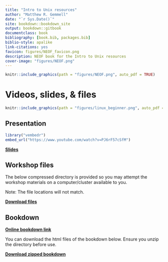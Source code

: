 ```yaml
--- 
title: "Intro to Unix resources"
author: "Matthew R. Gemmell"
date: "`r Sys.Date()`"
site: bookdown::bookdown_site
output: bookdown::gitbook
documentclass: book
bibliography: [book.bib, packages.bib]
biblio-style: apalike
link-citations: yes
favicon: figures/NEOF_favicon.png
description: NEOF book for the Intro to Unix resources
cover-image: "figures/NEOF.png"
---
```


```r
knitr::include_graphics(path = "figures/NEOF.png", auto_pdf = TRUE)
``` 

# Videos, slides, & files

```r
knitr::include_graphics(path = "figures/linux_beginner.png", auto_pdf = TRUE)
``` 

## Presentation

```r
library("vembedr")
embed_url("https://www.youtube.com/watch?v=PJ6rF57cSfM")
```

[__Slides__](http://www.cgr.liv.ac.uk/illum/NEOFworkshops_5bfa93ca0482d69d/Intro_to_Unix/resources/Intro%20to%20command%20line%20bioinformatics.pdf)

## Workshop files

The below compressed directory is provided so you may attempt the workshop materials on a computer/cluster available to you.

Note: The file locations will not match.

[__Download files__](http://www.cgr.liv.ac.uk/illum/NEOFworkshops_5bfa93ca0482d69d/Intro_to_Unix/resources/Linux.zip)

## Bookdown

[__Online bookdown link__](http://www.cgr.liv.ac.uk/illum/NEOFworkshops_5bfa93ca0482d69d/Intro_to_Unix/)

You can download the html files of the bookdown below. Ensure you unzip the directory before use.

[__Download zipped bookdown__](http://www.cgr.liv.ac.uk/illum/NEOFworkshops_5bfa93ca0482d69d/Intro_to_Unix/resources/NEOF_Intro_to_unix_bookdown.zip)


